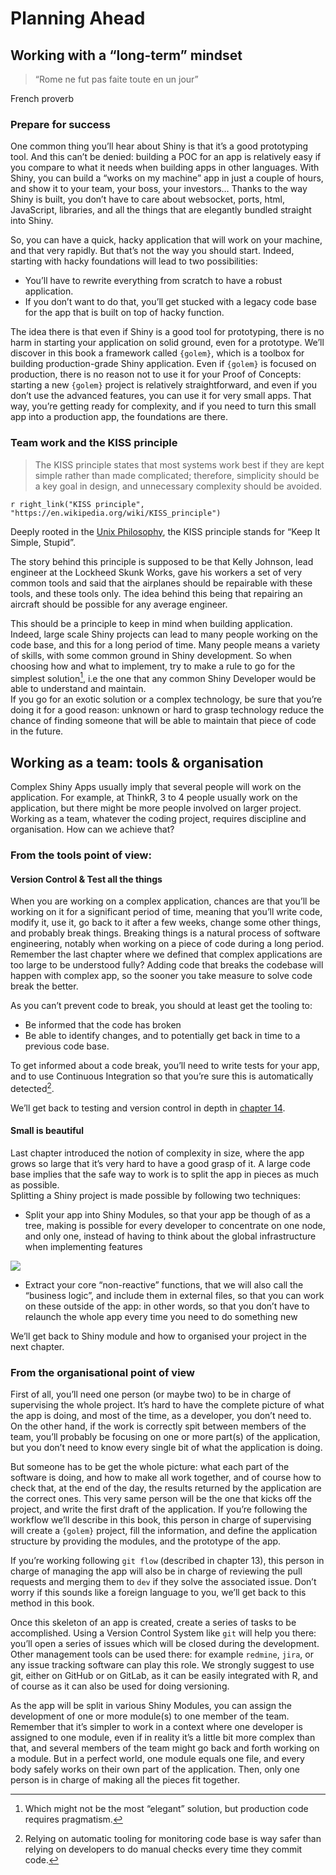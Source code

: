 # Planning Ahead {#planning}

## Working with a "long-term" mindset

> "Rome ne fut pas faite toute en un jour"

French proverb

### Prepare for success

One common thing you'll hear about Shiny is that it's a good prototyping tool. 
And this can't be denied: building a POC for an app is relatively easy if you compare to what it needs when building apps in other languages. 
With Shiny, you can build a "works on my machine" app in just a couple of hours, and show it to your team, your boss, your investors...
Thanks to the way Shiny is built, you don't have to care about websocket, ports, html, JavaScript, libraries, and all the things that are elegantly bundled straight into Shiny. 

So, you can have a quick, hacky application that will work on your machine, and that very rapidly. 
But that's not the way you should start. 
Indeed, starting with hacky foundations will lead to two possibilities:

+ You'll have to rewrite everything from scratch to have a robust application.
+ If you don't want to do that, you'll get stucked with a legacy code base for the app that is built on top of hacky function.

The idea there is that even if Shiny is a good tool for prototyping, there is no harm in starting your application on solid ground, even for a prototype. 
We'll discover in this book a framework called `{golem}`, which is a toolbox for building production-grade Shiny application. 
Even if `{golem}` is focused on production, there is no reason not to use it for your Proof of Concepts: starting a new `{golem}` project is relatively straightforward, and even if you don't use the advanced features, you can use it for very small apps. 
That way, you're getting ready for complexity, and if you need to turn this small app into a production app, the foundations are there.

### Team work and the KISS principle

> The KISS principle states that most systems work best if they are kept simple rather than made complicated; therefore, simplicity should be a key goal in design, and unnecessary complexity should be avoided.

`r right_link("KISS principle", "https://en.wikipedia.org/wiki/KISS_principle")`

Deeply rooted in the [Unix Philosophy](http://www.catb.org/~esr/writings/taoup/html/ch01s07.html), the KISS principle stands for "Keep It Simple, Stupid".

The story behind this principle is supposed to be that Kelly Johnson, lead engineer at the Lockheed Skunk Works, gave his workers a set of very common tools and said that the airplanes should be repairable with these tools, and these tools only. 
The idea behind this being that repairing an aircraft should be possible for any average engineer. 

This should be a principle to keep in mind when building application. 
Indeed, large scale Shiny projects can lead to many people working on the code base, and this for a long period of time. 
Many people means a variety of skills, with some common ground in Shiny development. 
So when choosing how and what to implement, try to make a rule to go for the simplest solution^[
Which might not be the most "elegant" solution, but production code requires pragmatism.
], i.e the one that any common Shiny Developer would be able to understand and maintain.  
If you go for an exotic solution or a complex technology, be sure that you're doing it for a good reason: unknown or hard to grasp technology reduce the chance of finding someone that will be able to maintain that piece of code in the future. 

## Working as a team: tools & organisation

Complex Shiny Apps usually imply that several people will work on the application. 
For example, at ThinkR, 3 to 4 people usually work on the application, but there might be more people involved on larger project. 
Working as a team, whatever the coding project, requires discipline and organisation. 
How can we achieve that?

### From the tools point of view: 

#### Version Control & Test all the things

When you are working on a complex application, chances are that you'll be working on it for a significant period of time, meaning that you'll write code, modify it, use it, go back to it after a few weeks, change some other things, and probably break things. 
Breaking things is a natural process of software engineering, notably when working on a piece of code during a long period.
Remember the last chapter where we defined that complex applications are too large to be understood fully? 
Adding code that breaks the codebase will happen with complex app, so the sooner you take measure to solve code break the better. 

As you can't prevent code to break, you should at least get the tooling to:

+ Be informed that the code has broken
+ Be able to identify changes, and to potentially get back in time to a previous code base. 

To get informed about a code break, you'll need to write tests for your app, and to use Continuous Integration so that you're sure this is automatically detected^[
Relying on automatic tooling for monitoring code base is way safer than relying on developers to do manual checks every time they commit code.
].

We'll get back to testing and version control in depth in [chapter 14](#step-secure).

#### Small is beautiful 

Last chapter introduced the notion of complexity in size, where the app grows so large that it's very hard to have a good grasp of it. 
A large code base implies that the safe way to work is to split the app in pieces as much as possible.  
Splitting a Shiny project is made possible by following two techniques: 

+ Split your app into Shiny Modules, so that your app be though of as a tree, making is possible for every developer to concentrate on one node, and only one, instead of having to think about the global infrastructure when implementing features

![](img/app_tree.png)

+ Extract your core "non-reactive" functions, that we will also call the "business logic", and include them in external files, so that you can work on these outside of the app: in other words, so that you don't have to relaunch the whole app every time you need to do something new

We'll get back to Shiny module and how to organised your project in the next chapter. 

### From the organisational point of view

First of all, you'll need one person (or maybe two) to be in charge of supervising the whole project. 
It's hard to have the complete picture of what the app is doing, and most of the time, as a developer, you don't need to. 
On the other hand, if the work is correctly spit between members of the team, you'll probably be focusing on one or more part(s) of the application, but you don't need to know every single bit of what the application is doing. 

But someone has to be get the whole picture: what each part of the software is doing, and how to make all work together, and of course how to check that, at the end of the day, the results returned by the application are the correct ones. 
This very same person will be the one that kicks off the project, and write the first draft of the application. 
If you're following the workflow we'll describe in this book, this person in charge of supervising will create a `{golem}` project, fill the information, and define the application structure by providing the modules, and the prototype of the app. 

If you're working following `git flow` (described in chapter 13), this person in charge of managing the app will also be in charge of reviewing the pull requests and merging them to `dev` if they solve the associated issue.
Don't worry if this sounds like a foreign language to you, we'll get back to this method in this book. 

Once this skeleton of an app is created, create a series of tasks to be accomplished. 
Using a Version Control System like `git` will help you there: you'll open a series of issues which will be closed during the development. 
Other management tools can be used there: for example `redmine`, `jira`, or any issue tracking software can play this role. 
We strongly suggest to use git, either on GitHub or on GitLab, as it can be easily integrated with R, and of course as it can also be used for doing versioning. 

As the app will be split in various Shiny Modules, you can assign the development of one or more module(s) to one member of the team.
Remember that it's simpler to work in a context where one developer is assigned to one module, even if in reality it's a little bit more complex than that, and several members of the team might go back and forth working on a module. 
But in a perfect world, one module equals one file, and every body safely works on their own part of the application. 
Then, only one person is in charge of making all the pieces fit together.
